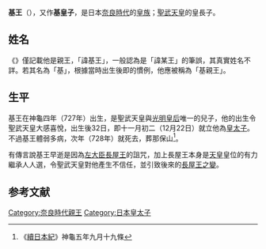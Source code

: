 {{東亞男性歷史人物
|名稱 = 基王
|出生日期 = [[神龜_(日本)|神龜]]四年閏九月二十九（727年11月20日）
|出生地點 = {{JPN}}[[大和國|大和國]][[平城京|平城京]]
|逝世日期 = 神龜五年九月十三（{{death date and age|728|10|24|727|11|20}}）
|逝世地點 = {{JPN}}[[大和國|大和國]][[平城京|平城京]]
|墓葬 = {{JPN}}[[大和國|大和國]]北部那保山
|身份 = [[日本|日本]][[皇太子|皇太子]]
|父親 = [[聖武天皇|聖武天皇]]
|母親 = [[光明皇后|光明皇后]]
}}

{{japanese|japanese=基王|kana=もといおう|romaji=Motō-ō}}
'''基王'''（{{bd|727年|11月20日|728年|10月24日}}），又作'''基皇子'''，是日本[[奈良時代|奈良時代]]的[[皇族|皇族]]；[[聖武天皇|聖武天皇]]的皇長子。

==姓名==
《{{link-ja|本朝皇胤紹運錄|本朝皇胤紹運録}}》僅記載他是親王，「諱基王」，一般認為是「諱某王」的筆誤，其真實姓名不詳。若其名為「基」，根據當時出生後即{{link-ja|親王宣下|親王宣下}}的慣例，他應被稱為「基親王」。

==生平==
基王在神龜四年（727年）出生，是聖武天皇與[[光明皇后|光明皇后]]唯一的兒子，他的出生令聖武天皇大感喜悅，出生後32日，即十一月初二（12月22日）就立他為[[皇太子|皇太子]]。不過基王體弱多病，次年（728年）就死去，葬那保山<ref>《[[續日本紀|續日本紀]]》神龜五年九月十九條</ref>。

有傳言說基王早逝是因為[[左大臣|左大臣]][[長屋王|長屋王]]的詛咒，加上長屋王本身是[[天皇|天皇]]皇位的有力繼承人人選，令聖武天皇對他產生不信任，並引致後來的[[長屋王之變|長屋王之變]]。

==参考文献==
{{reflist}}

[[Category:奈良時代親王|Category:奈良時代親王]]
[[Category:日本皇太子|Category:日本皇太子]]